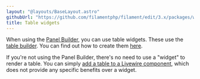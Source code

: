 ```yaml
---
layout: "@layouts/BaseLayout.astro"
githubUrl: "https://github.com/filamentphp/filament/edit/3.x/packages/widgets/docs/04-tables.md"
title: Table widgets
---
```


When using the [Panel Builder](../panels), you can use table widgets. These use the [table builder](../tables). You can find out how to create them [here](../panels/dashboard#table-widgets).

If you're not using the Panel Builder, there's no need to use a "widget" to render a table. You can simply [add a table to a Livewire component](../tables/adding-a-table-to-a-livewire-component), which does not provide any specific benefits over a widget.
